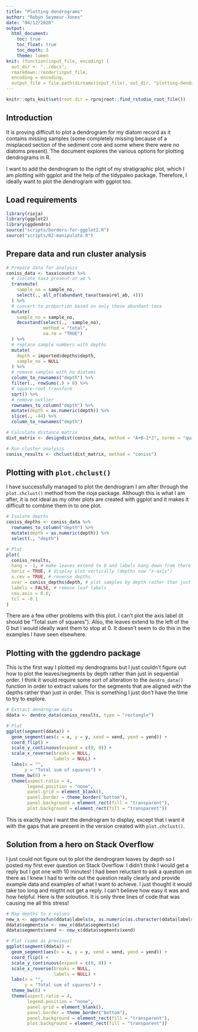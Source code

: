 ```yaml
---
title: "Plotting dendrograms"
author: "Robyn Seymour-Jones"
date: "04/12/2020"
output: 
  html_document:
    toc: true
    toc_float: true
    toc_depth: 3
    theme: lumen
knit: (function(input_file, encoding) {
  out_dir <- "../docs";
  rmarkdown::render(input_file,
  encoding = encoding,
  output_file = file.path(dirname(input_file), out_dir, "plotting-dendrograms.html"))})
---
```


```r
knitr::opts_knit$set(root.dir = rprojroot::find_rstudio_root_file())
```

## Introduction

It is proving difficult to plot a dendrogram for my diatom record as it contains 
missing samples (some completely missing because of a misplaced section of the 
sediment core and some where there were no diatoms present). The document 
explores the various options for plotting dendrograms in R.

I want to add the dendrogram to the right of my stratigraphic plot, which I am 
plotting with ggplot and the help of the tidypaleo package. Therefore, I ideally 
want to plot the dendrogram with ggplot too.




## Load requirements

```r
library(rioja)
library(ggplot2)
library(ggdendro)
source("scripts/borders-for-ggplot2.R")
source("scripts/02-manipulate.R")
```




## Prepare data and run cluster analysis

```r

# Prepare data for analysis
coniss_data <- taxa$counts %>%
  # isolate taxa present at ≥4 %
  transmute(
    sample_no = sample_no,
    select(., all_of(abundant_taxa(taxa$rel_ab, 4)))
  ) %>%
  # convert to proportion based on only these abundant taxa
  mutate(
    sample_no = sample_no,
    decostand(select(., -sample_no), 
              method = "total",
              na.rm = "TRUE")
  ) %>%
  # replace sample numbers with depths
  mutate(
    depth = imported$depths$depth,
    sample_no = NULL
  ) %>%
  # remove samples with no diatoms
  column_to_rownames("depth") %>%
  filter(., rowSums(.) > 0) %>%
  # square-root transform
  sqrt() %>%
  # remove outlier
  rownames_to_column("depth") %>%
  mutate(depth = as.numeric(depth)) %>%
  slice(., -44) %>%
  column_to_rownames("depth")

# Calculate distance matrix
dist_matrix <- designdist(coniss_data, method = "A+B-2*J", terms = "quadratic")

# Run cluster analysis
coniss_results <- chclust(dist_matrix, method = "coniss")
```




## Plotting with ```plot.chclust()```
I have successfully managed to plot the dendrogram I am after through the 
```plot.chclust()``` method from the rioja package. Although this is what I am 
after, it is not ideal as my other plots are created with ggplot and it makes it 
difficult to combine them in to one plot.

```r

# Isolate depths
coniss_depths <- coniss_data %>%
  rownames_to_column("depth") %>%
  mutate(depth = as.numeric(depth)) %>%
  select(., "depth")

# Plot
plot(
  coniss_results, 
  hang = -1, # make leaves extend to 0 and labels hang down from there
  horiz = TRUE, # display plot vertically (depths now "x-axis")
  x.rev = TRUE, # reverse depths
  xvar = coniss_depths$depth, # plot samples by depth rather than just sequential order
  labels = FALSE, # remove leaf labels
  cex.axis = 0.6,
  tcl = -0.1
)
```

There are a few other problems with this plot. I can't plot the axis label (it 
should be "Total sum of squares"). Also, the leaves extend to the left of the 0 
but I would ideally want them to stop at 0. It doesn't seem to do this in the 
examples I have seen elsewhere.




## Plotting with the ggdendro package

This is the first way I plotted my dendrograms but I just couldn't figure out 
how to plot the leaves/segments by depth rather than just in sequential order. I 
think it would require some sort of alteration to the ```dendro_data()``` 
function in order to extract values for the segments that are aligned with the 
depths rather than just in order. This is something I just don't have the time 
to try to explore.

```r

# Extract dendrogram data 
ddata <- dendro_data(coniss_results, type = "rectangle")

# Plot
ggplot(segment(ddata)) +
  geom_segment(aes(x = x, y = y, xend = xend, yend = yend)) +
  coord_flip() +
  scale_y_continuous(expand = c(0, 0)) +
  scale_x_reverse(breaks = NULL,
                  labels = NULL) +
  labs(x = "",
       y = "Total sum of squares") +
  theme_bw(8) +
  theme(aspect.ratio = 4,
        legend.position = "none",
        panel.grid = element_blank(),
        panel.border = theme_border("bottom"),
        panel.background = element_rect(fill = "transparent"),
        plot.background = element_rect(fill = "transparent"))
```

This is exactly how I want the dendrogram to display, except that I want it with 
the gaps that are present in the version created with ```plot.chclust()```.




## Solution from a hero on Stack Overflow

I just could not figure out to plot the dendrogram leaves by depth so I posted 
my first ever question on Stack Overflow. I didn't think I would get a reply 
but I got one with 10 minutes! I had been reluctant to ask a question on there 
as I knew I had to write out the question really clearly and provide example 
data and examples of what I want to achieve. I just thought it would take too 
long and migtht not get a reply. I can't believe how easy it was and how helpful. 
Here is the soloution. It is only three lines of code that was causing me all 
this stress!

```r

# Map depths to x values
new_x <- approxfun(ddata$labels$x, as.numeric(as.character(ddata$labels$label))) 
ddata$segments$x <- new_x(ddata$segments$x)
ddata$segments$xend <- new_x(ddata$segments$xend)

# Plot (same as previous)
ggplot(segment(ddata)) +
  geom_segment(aes(x = x, y = y, xend = xend, yend = yend)) +
  coord_flip() +
  scale_y_continuous(expand = c(0, 0)) +
  scale_x_reverse(breaks = NULL,
                  labels = NULL) +
  labs(x = "",
       y = "Total sum of squares") +
  theme_bw(8) +
  theme(aspect.ratio = 4,
        legend.position = "none",
        panel.grid = element_blank(),
        panel.border = theme_border("bottom"),
        panel.background = element_rect(fill = "transparent"),
        plot.background = element_rect(fill = "transparent"))
```





